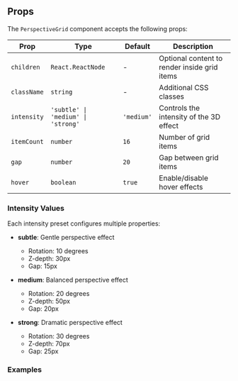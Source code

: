 ## Props

The `PerspectiveGrid` component accepts the following props:

| Prop | Type | Default | Description |
|------|------|---------|-------------|
| `children` | `React.ReactNode` | - | Optional content to render inside grid items |
| `className` | `string` | - | Additional CSS classes |
| `intensity` | `'subtle' \| 'medium' \| 'strong'` | `'medium'` | Controls the intensity of the 3D effect |
| `itemCount` | `number` | `16` | Number of grid items |
| `gap` | `number` | `20` | Gap between grid items |
| `hover` | `boolean` | `true` | Enable/disable hover effects |

### Intensity Values

Each intensity preset configures multiple properties:

- **subtle**: Gentle perspective effect
  - Rotation: 10 degrees
  - Z-depth: 30px
  - Gap: 15px

- **medium**: Balanced perspective effect
  - Rotation: 20 degrees
  - Z-depth: 50px
  - Gap: 20px

- **strong**: Dramatic perspective effect
  - Rotation: 30 degrees
  - Z-depth: 70px
  - Gap: 25px

### Examples 